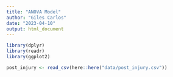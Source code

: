 ```yaml
---
title: "ANOVA Model"
author: "Giles Carlos"
date: "2023-04-10"
output: html_document
---
```


```r
library(dplyr)
library(readr)
library(ggplot2)

post_injury <- read_csv(here::here("data/post_injury.csv"))
```